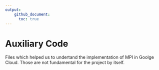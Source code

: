 ```yaml
---
output:
    github_document:
      toc: true
---
```


# Auxiliary Code

Files which helped us to undertand the implementation of MPI in Goolge Cloud. Those are not fundamental for the project by itself.